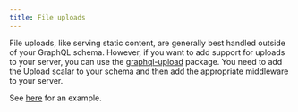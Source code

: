 ```yaml
---
title: File uploads
---
```


File uploads, like serving static content, are generally best handled outside of your GraphQL schema. However, if you want to add support for uploads to your server, you can use the [graphql-upload](https://github.com/jaydenseric/graphql-upload) package. You need to add the Upload scalar to your schema and then add the appropriate middleware to your server.

See [here](https://github.com/contrawork/graphql-helix/tree/master/examples/file-upload) for an example.
